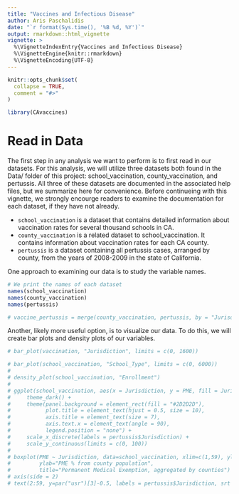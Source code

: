```yaml
---
title: "Vaccines and Infectious Disease"
author: Aris Paschalidis
date: "`r format(Sys.time(), '%B %d, %Y')`"
output: rmarkdown::html_vignette
vignette: >
  %\VignetteIndexEntry{Vaccines and Infectious Disease}
  %\VignetteEngine{knitr::rmarkdown}
  %\VignetteEncoding{UTF-8}
---
```


```r
knitr::opts_chunk$set(
  collapse = TRUE,
  comment = "#>"
)
```

```r
library(CAvaccines)
```

# Read in Data
The first step in any analysis we want to perform is to first read in our datasets.
For this analysis, we will utilize three datasets both found in the Data/ folder
of this project: school_vaccination, county_vaccination, and pertussis. All three 
of these datasets are documented in the associated help files, but we summarize here
for convenience. Before continueing with this vignette, we strongly encourge readers
to examine the documentation for each dataset, if they have not already.

* `school_vaccination` is a dataset that contains detailed information 
about vaccination rates for several thousand schools in CA. 
* `county_vaccination` is a related dataset to school_vaccination. It
contains information about vaccination rates for each CA county.
* `pertussis` is a dataset containing all pertussis cases, arranged by 
county, from the years of 2008-2009 in the state of California.

One approach to examining our data is to study the variable names. 

```r
# We print the names of each dataset
names(school_vaccination)
names(county_vaccination)
names(pertussis)

# vaccine_pertussis = merge(county_vaccination, pertussis, by = "Jurisdiction")
```

Another, likely more useful option, is to visualize our data. To do this, we 
will create bar plots and density plots of our variables.

```r
# bar_plot(vaccination, "Jurisdiction", limits = c(0, 1600))

# bar_plot(school_vaccination, "School_Type", limits = c(0, 6000))
# 
# density_plot(school_vaccination, "Enrollment")
# 
# ggplot(school_vaccination, aes(x = Jurisdiction, y = PME, fill = Jurisdiction)) + geom_boxplot(color = "white") +
#     theme_dark() +
#     theme(panel.background = element_rect(fill = "#2D2D2D"),
#           plot.title = element_text(hjust = 0.5, size = 10), 
#           axis.title = element_text(size = 7),
#           axis.text.x = element_text(angle = 90),
#           legend.position = "none") +
#     scale_x_discrete(labels = pertussis$Jurisdiction) +
#     scale_y_continuous(limits = c(0, 100))
# 
# boxplot(PME ~ Jurisdiction, data=school_vaccination, xlim=c(1,59), ylim=c(0,100), xaxt='n',
#         ylab="PME % from county population", 
#         title="Permanent Medical Exemption, aggregated by counties")
# axis(side = 2)
# text(2:59, y=par("usr")[3]-0.5, labels = pertussis$Jurisdiction, srt = 90, cex = 0.6, pos = 2, xpd = TRUE)

```

